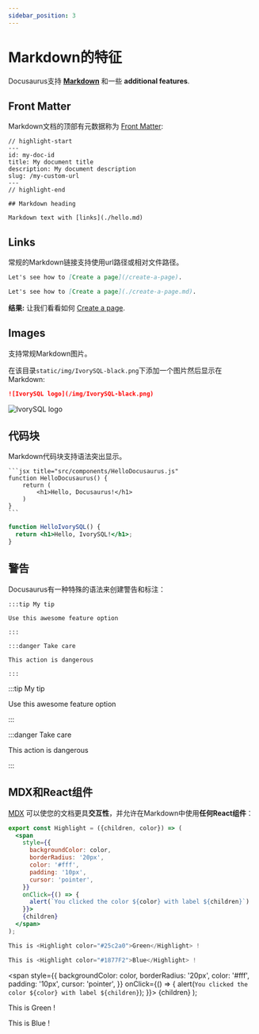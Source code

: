 ```yaml
---
sidebar_position: 3
---
```


# Markdown的特征

Docusaurus支持 **[Markdown](https://daringfireball.net/projects/markdown/syntax)** 和一些 **additional features**.

## Front Matter

Markdown文档的顶部有元数据称为 [Front Matter](https://jekyllrb.com/docs/front-matter/):

```text title="my-doc.md"
// highlight-start
---
id: my-doc-id
title: My document title
description: My document description
slug: /my-custom-url
---
// highlight-end

## Markdown heading

Markdown text with [links](./hello.md)
```

## Links

常规的Markdown链接支持使用url路径或相对文件路径。

```md
Let's see how to [Create a page](/create-a-page).
```

```md
Let's see how to [Create a page](./create-a-page.md).
```

**结果:** 让我们看看如何 [Create a page](./create-a-page.md).

## Images

支持常规Markdown图片。

在该目录`static/img/IvorySQL-black.png`下添加一个图片然后显示在Markdown:

```md
![IvorySQL logo](/img/IvorySQL-black.png)
```

![IvorySQL logo](/img/IvorySQL-black.png)

## 代码块

Markdown代码块支持语法突出显示。

    ```jsx title="src/components/HelloDocusaurus.js"
    function HelloDocusaurus() {
        return (
            <h1>Hello, Docusaurus!</h1>
        )
    }
    ```

```jsx title="src/components/HelloIvorySQL.js"
function HelloIvorySQL() {
  return <h1>Hello, IvorySQL!</h1>;
}
```

## 警告

Docusaurus有一种特殊的语法来创建警告和标注：

    :::tip My tip

    Use this awesome feature option

    :::

    :::danger Take care

    This action is dangerous

    :::

:::tip My tip

Use this awesome feature option

:::

:::danger Take care

This action is dangerous

:::

## MDX和React组件

[MDX](https://mdxjs.com/) 可以使您的文档更具**交互性**，并允许在Markdown中使用**任何React组件**：

```jsx
export const Highlight = ({children, color}) => (
  <span
    style={{
      backgroundColor: color,
      borderRadius: '20px',
      color: '#fff',
      padding: '10px',
      cursor: 'pointer',
    }}
    onClick={() => {
      alert(`You clicked the color ${color} with label ${children}`)
    }}>
    {children}
  </span>
);

This is <Highlight color="#25c2a0">Green</Highlight> !

This is <Highlight color="#1877F2">Blue</Highlight> !
```

  <span
    style={{
      backgroundColor: color,
      borderRadius: '20px',
      color: '#fff',
      padding: '10px',
      cursor: 'pointer',
    }}
    onClick={() => {
      alert(`You clicked the color ${color} with label ${children}`);
    }}>
    {children}
  </span>
);

This is <Highlight color="#25c2a0">Green</Highlight> !

This is <Highlight color="#1877F2">Blue</Highlight> !
